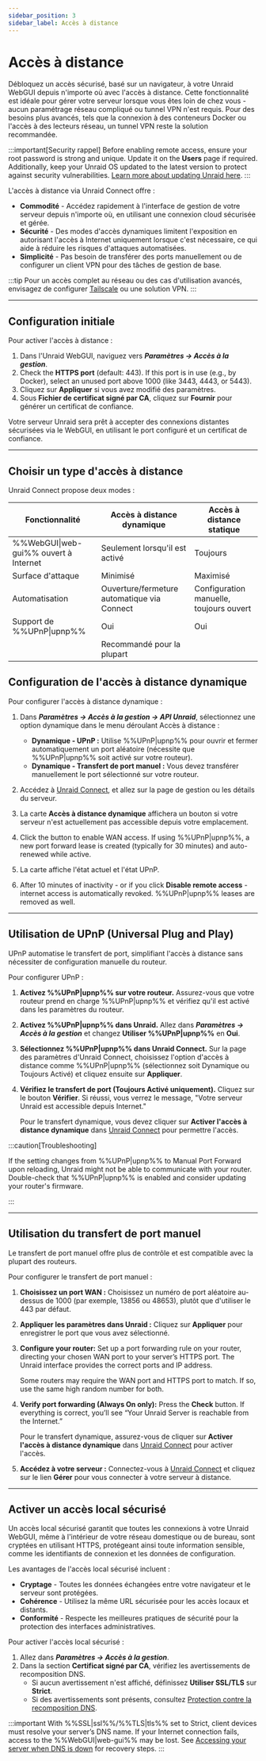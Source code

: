 ```yaml
---
sidebar_position: 3
sidebar_label: Accès à distance
---
```



# Accès à distance

Débloquez un accès sécurisé, basé sur un navigateur, à votre Unraid WebGUI depuis n'importe où avec l'accès à distance. Cette fonctionnalité est idéale pour gérer votre serveur lorsque vous êtes loin de chez vous - aucun paramétrage réseau compliqué ou tunnel VPN n'est requis. Pour des besoins plus avancés, tels que la connexion à des conteneurs Docker ou l'accès à des lecteurs réseau, un tunnel VPN reste la solution recommandée.

:::important[Security rappel]
Before enabling remote access, ensure your root password is strong and unique. Update it on the **Users** page if required. Additionally, keep your Unraid OS updated to the latest version to protect against security vulnerabilities. [Learn more about updating Unraid here](../unraid-os/system-administration/maintain-and-update/upgrading-unraid.mdx).
:::

L'accès à distance via Unraid Connect offre :

- **Commodité** - Accédez rapidement à l'interface de gestion de votre serveur depuis n'importe où, en utilisant une connexion cloud sécurisée et gérée.
- **Sécurité** - Des modes d'accès dynamiques limitent l'exposition en autorisant l'accès à Internet uniquement lorsque c'est nécessaire, ce qui aide à réduire les risques d'attaques automatisées.
- **Simplicité** - Pas besoin de transférer des ports manuellement ou de configurer un client VPN pour des tâches de gestion de base.

:::tip
Pour un accès complet au réseau ou des cas d'utilisation avancés, envisagez de configurer [Tailscale](../unraid-os/system-administration/secure-your-server/tailscale.mdx) ou une solution VPN.
:::

---

## Configuration initiale

Pour activer l'accès à distance :

1. Dans l'Unraid WebGUI, naviguez vers ***Paramètres → Accès à la gestion***.
2. Check the **HTTPS port** (default: 443). If this port is in use (e.g., by Docker), select an unused port above 1000 (like 3443, 4443, or 5443).
3. Cliquez sur **Appliquer** si vous avez modifié des paramètres.
4. Sous **Fichier de certificat signé par CA**, cliquez sur **Fournir** pour générer un certificat de confiance.

Votre serveur Unraid sera prêt à accepter des connexions distantes sécurisées via le WebGUI, en utilisant le port configuré et un certificat de confiance.

---

## Choisir un type d'accès à distance

Unraid Connect propose deux modes :

<Tabs>
  <TabItem value="dynamique" label="Accès à distance dynamique" default>
    <RemoteAccessDynamic />
  </TabItem>

  <TabItem value="statique" label="Accès à distance statique">
    <RemoteAccessStatic />
  </TabItem>
</Tabs>

| Fonctionnalité                        | Accès à distance dynamique                  | Accès à distance statique               |
| ------------------------------------- | ------------------------------------------- | --------------------------------------- |
| %%WebGUI\|web-gui%% ouvert à Internet | Seulement lorsqu'il est activé              | Toujours                                |
| Surface d'attaque                     | Minimisé                                    | Maximisé                                |
| Automatisation                        | Ouverture/fermeture automatique via Connect | Configuration manuelle, toujours ouvert |
| Support de %%UPnP\|upnp%%             | Oui                                         | Oui                                     |
|                                       | Recommandé pour la plupart                  |                                         |

## Configuration de l'accès à distance dynamique

Pour configurer l'accès à distance dynamique :

1. Dans ***Paramètres → Accès à la gestion → API Unraid***, sélectionnez une option dynamique dans le menu déroulant Accès à distance :
   - **Dynamique - UPnP :** Utilise %%UPnP|upnp%% pour ouvrir et fermer automatiquement un port aléatoire (nécessite que %%UPnP|upnp%% soit activé sur votre routeur).
   - **Dynamique - Transfert de port manuel :** Vous devez transférer manuellement le port sélectionné sur votre routeur.

2. Accédez à [Unraid Connect](https://connect.myunraid.net/), et allez sur la page de gestion ou les détails du serveur.

3. La carte **Accès à distance dynamique** affichera un bouton si votre serveur n'est actuellement pas accessible depuis votre emplacement.

4. Click the button to enable WAN access. If using %%UPnP|upnp%%, a new port forward lease is created (typically for 30 minutes) and auto-renewed while active.

5. La carte affiche l'état actuel et l'état UPnP.

6. After 10 minutes of inactivity - or if you click **Disable remote access** - internet access is automatically revoked. %%UPnP|upnp%% leases are removed as well.

---

## Utilisation de UPnP (Universal Plug and Play)

UPnP automatise le transfert de port, simplifiant l'accès à distance sans nécessiter de configuration manuelle du routeur.

Pour configurer UPnP :

1. **Activez %%UPnP|upnp%% sur votre routeur.**
   Assurez-vous que votre routeur prend en charge %%UPnP|upnp%% et vérifiez qu'il est activé dans les paramètres du routeur.

2. **Activez %%UPnP|upnp%% dans Unraid.**
   Allez dans ***Paramètres → Accès à la gestion*** et changez **Utiliser %%UPnP|upnp%%** en **Oui**.

3. **Sélectionnez %%UPnP|upnp%% dans Unraid Connect.**
   Sur la page des paramètres d'Unraid Connect, choisissez l'option d'accès à distance comme %%UPnP|upnp%% (sélectionnez soit Dynamique ou Toujours Activé) et cliquez ensuite sur **Appliquer**.

4. **Vérifiez le transfert de port (Toujours Activé uniquement).**
   Cliquez sur le bouton **Vérifier**. Si réussi, vous verrez le message, "Votre serveur Unraid est accessible depuis Internet."

   Pour le transfert dynamique, vous devez cliquer sur **Activer l'accès à distance dynamique** dans [Unraid Connect](https://connect.myunraid.net/) pour permettre l'accès.

:::caution\[Troubleshooting]

If the setting changes from %%UPnP|upnp%% to Manual Port Forward upon reloading, Unraid might not be able to communicate with your router. Double-check that %%UPnP|upnp%% is enabled and consider updating your router's firmware.

:::

---

## Utilisation du transfert de port manuel

Le transfert de port manuel offre plus de contrôle et est compatible avec la plupart des routeurs.

Pour configurer le transfert de port manuel :

1. **Choisissez un port WAN :** Choisissez un numéro de port aléatoire au-dessus de 1000 (par exemple, 13856 ou 48653), plutôt que d'utiliser le 443 par défaut.

2. **Appliquer les paramètres dans Unraid :** Cliquez sur **Appliquer** pour enregistrer le port que vous avez sélectionné.

3. **Configure your router:** Set up a port forwarding rule on your router, directing your chosen WAN port to your server’s HTTPS port. The Unraid interface provides the correct ports and IP address.

   Some routers may require the WAN port and HTTPS port to match. If so, use the same high random number for both.

4. **Verify port forwarding (Always On only):** Press the **Check** button. If everything is correct, you’ll see “Your Unraid Server is reachable from the Internet.”

   Pour le transfert dynamique, assurez-vous de cliquer sur **Activer l'accès à distance dynamique** dans [Unraid Connect](https://connect.myunraid.net/) pour activer l'accès.

5. **Accédez à votre serveur :** Connectez-vous à [Unraid Connect](https://connect.myunraid.net/) et cliquez sur le lien **Gérer** pour vous connecter à votre serveur à distance.

---

## Activer un accès local sécurisé

Un accès local sécurisé garantit que toutes les connexions à votre Unraid WebGUI, même à l'intérieur de votre réseau domestique ou de bureau, sont cryptées en utilisant HTTPS, protégeant ainsi toute information sensible, comme les identifiants de connexion et les données de configuration.

Les avantages de l'accès local sécurisé incluent :

- **Cryptage** - Toutes les données échangées entre votre navigateur et le serveur sont protégées.
- **Cohérence** - Utilisez la même URL sécurisée pour les accès locaux et distants.
- **Conformité** - Respecte les meilleures pratiques de sécurité pour la protection des interfaces administratives.

Pour activer l'accès local sécurisé :

1. Allez dans ***Paramètres → Accès à la gestion***.
2. Dans la section **Certificat signé par CA**, vérifiez les avertissements de recomposition DNS.
   - Si aucun avertissement n'est affiché, définissez **Utiliser SSL/TLS** sur **Strict**.
   - Si des avertissements sont présents, consultez [Protection contre la recomposition DNS](../unraid-os/system-administration/secure-your-server/securing-your-connection.mdx#dns-rebinding-protection).

:::important
With %%SSL|ssl%%/%%TLS|tls%% set to Strict, client devices must resolve your server’s DNS name. If your Internet connection fails, access to the %%WebGUI|web-gui%% may be lost. See [Accessing your server when DNS is down](../unraid-os/system-administration/secure-your-server/securing-your-connection.mdx#accessing-your-server-when-dns-is-down) for recovery steps.
:::
